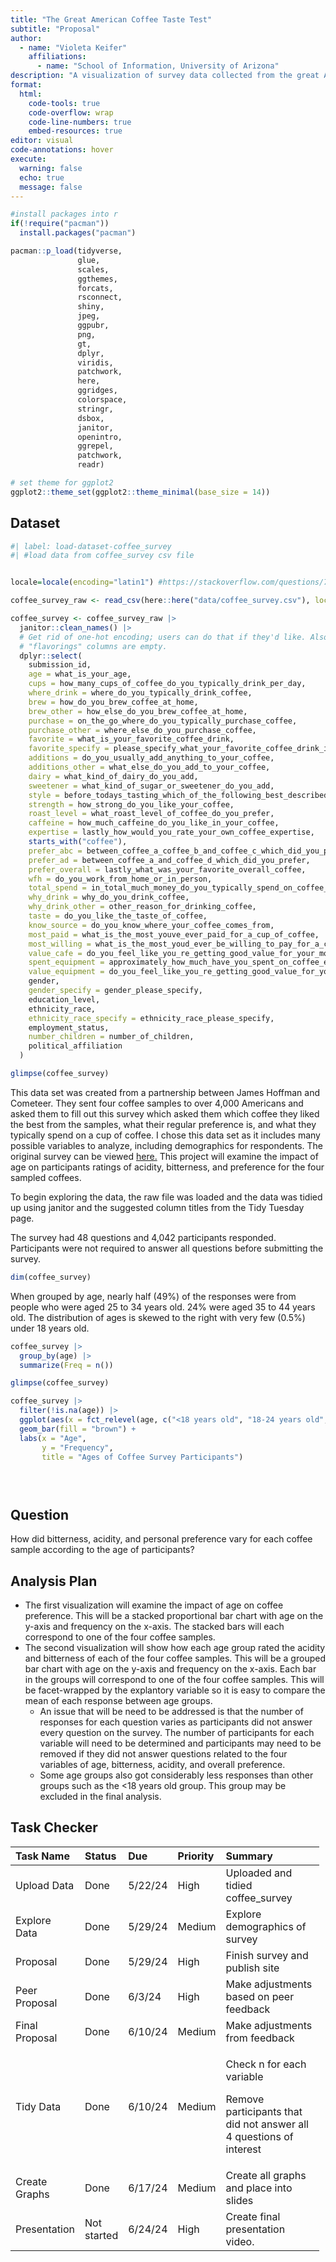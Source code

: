 ```yaml
---
title: "The Great American Coffee Taste Test"
subtitle: "Proposal"
author: 
  - name: "Violeta Keifer"
    affiliations:
      - name: "School of Information, University of Arizona"
description: "A visualization of survey data collected from the great American coffee taste which was conducted by James Hoffman and Cometeer."
format:
  html:
    code-tools: true
    code-overflow: wrap
    code-line-numbers: true
    embed-resources: true
editor: visual
code-annotations: hover
execute:
  warning: false
  echo: true
  message: false
---
```


```r

#install packages into r
if(!require("pacman"))
  install.packages("pacman")

pacman::p_load(tidyverse, 
               glue, 
               scales,
               ggthemes,
               forcats,
               rsconnect,
               shiny,
               jpeg,
               ggpubr,
               png,
               gt,
               dplyr,
               viridis,
               patchwork,
               here,
               ggridges,
               colorspace,
               stringr,
               dsbox,
               janitor,
               openintro,
               ggrepel,
               patchwork,
               readr)

# set theme for ggplot2
ggplot2::theme_set(ggplot2::theme_minimal(base_size = 14))
```

## Dataset

```r
#| label: load-dataset-coffee_survey
#| #load data from coffee_survey csv file


locale=locale(encoding="latin1") #https://stackoverflow.com/questions/71532975/trying-to-read-csv-file-says-error-in-ncharx-width-invalid-multibyte-s

coffee_survey_raw <- read_csv(here::here("data/coffee_survey.csv"), locale = readr::locale(encoding = "latin1"))


```

```r


coffee_survey <- coffee_survey_raw |> 
  janitor::clean_names() |> 
  # Get rid of one-hot encoding; users can do that if they'd like. Also,
  # "flavorings" columns are empty.
  dplyr::select(
    submission_id,
    age = what_is_your_age,
    cups = how_many_cups_of_coffee_do_you_typically_drink_per_day,
    where_drink = where_do_you_typically_drink_coffee,
    brew = how_do_you_brew_coffee_at_home,
    brew_other = how_else_do_you_brew_coffee_at_home,
    purchase = on_the_go_where_do_you_typically_purchase_coffee,
    purchase_other = where_else_do_you_purchase_coffee,
    favorite = what_is_your_favorite_coffee_drink,
    favorite_specify = please_specify_what_your_favorite_coffee_drink_is,
    additions = do_you_usually_add_anything_to_your_coffee,
    additions_other = what_else_do_you_add_to_your_coffee,
    dairy = what_kind_of_dairy_do_you_add,
    sweetener = what_kind_of_sugar_or_sweetener_do_you_add,
    style = before_todays_tasting_which_of_the_following_best_described_what_kind_of_coffee_you_like,
    strength = how_strong_do_you_like_your_coffee,
    roast_level = what_roast_level_of_coffee_do_you_prefer,
    caffeine = how_much_caffeine_do_you_like_in_your_coffee,
    expertise = lastly_how_would_you_rate_your_own_coffee_expertise,
    starts_with("coffee"),
    prefer_abc = between_coffee_a_coffee_b_and_coffee_c_which_did_you_prefer,
    prefer_ad = between_coffee_a_and_coffee_d_which_did_you_prefer,
    prefer_overall = lastly_what_was_your_favorite_overall_coffee,
    wfh = do_you_work_from_home_or_in_person,
    total_spend = in_total_much_money_do_you_typically_spend_on_coffee_in_a_month,
    why_drink = why_do_you_drink_coffee,
    why_drink_other = other_reason_for_drinking_coffee,
    taste = do_you_like_the_taste_of_coffee,
    know_source = do_you_know_where_your_coffee_comes_from,
    most_paid = what_is_the_most_youve_ever_paid_for_a_cup_of_coffee,
    most_willing = what_is_the_most_youd_ever_be_willing_to_pay_for_a_cup_of_coffee,
    value_cafe = do_you_feel_like_you_re_getting_good_value_for_your_money_when_you_buy_coffee_at_a_cafe,
    spent_equipment = approximately_how_much_have_you_spent_on_coffee_equipment_in_the_past_5_years,
    value_equipment = do_you_feel_like_you_re_getting_good_value_for_your_money_with_regards_to_your_coffee_equipment,
    gender,
    gender_specify = gender_please_specify,
    education_level,
    ethnicity_race,
    ethnicity_race_specify = ethnicity_race_please_specify,
    employment_status,
    number_children = number_of_children,
    political_affiliation
  )

glimpse(coffee_survey)
```

This data set was created from a partnership between James Hoffman and Cometeer. They sent four coffee samples to over 4,000 Americans and asked them to fill out this survey which asked them which coffee they liked the best from the samples, what their regular preference is, and what they typically spend on a cup of coffee. I chose this data set as it includes many possible variables to analyze, including demographics for respondents. The original survey can be viewed [here.](https://cometeer.com/pages/the-great-american-coffee-taste-test?utm_source=google&utm_medium=paid-search&utm_campaign=PMax%7CBrand%7CUS&utm_term=&utm_content=&gad_source=1&gclid=Cj0KCQjwmMayBhDuARIsAM9HM8cGTK7xXEIM7blKzNjvdJvSO3naRo3OW4lFtnvNYls0c46kFHsUQ_AaAoEREALw_wcB) This project will examine the impact of age on participants ratings of acidity, bitterness, and preference for the four sampled coffees.

To begin exploring the data, the raw file was loaded and the data was tidied up using janitor and the suggested column titles from the Tidy Tuesday page.

The survey had 48 questions and 4,042 participants responded. Participants were not required to answer all questions before submitting the survey.

```r

dim(coffee_survey)
```

When grouped by age, nearly half (49%) of the responses were from people who were aged 25 to 34 years old. 24% were aged 35 to 44 years old. The distribution of ages is skewed to the right with very few (0.5%) under 18 years old.

```r
coffee_survey |>
  group_by(age) |>
  summarize(Freq = n()) 

glimpse(coffee_survey)

```

```r

coffee_survey |>
  filter(!is.na(age)) |>
  ggplot(aes(x = fct_relevel(age, c("<18 years old", "18-24 years old", "25-34 years old", "35-44 years old", "45-54 years old", "55-64 years old", ">65 years old")))) +
  geom_bar(fill = "brown") +
  labs(x = "Age",
       y = "Frequency",
       title = "Ages of Coffee Survey Participants")


  
```

## Question

How did bitterness, acidity, and personal preference vary for each coffee sample according to the age of participants?

## Analysis Plan

-   The first visualization will examine the impact of age on coffee preference. This will be a stacked proportional bar chart with age on the y-axis and frequency on the x-axis. The stacked bars will each correspond to one of the four coffee samples.
-   The second visualization will show how each age group rated the acidity and bitterness of each of the four coffee samples. This will be a grouped bar chart with age on the y-axis and frequency on the x-axis. Each bar in the groups will correspond to one of the four coffee samples. This will be facet-wrapped by the explantory variable so it is easy to compare the mean of each response between age groups.
    -   An issue that will be need to be addressed is that the number of responses for each question varies as participants did not answer every question on the survey. The number of participants for each variable will need to be determined and participants may need to be removed if they did not answer questions related to the four variables of age, bitterness, acidity, and overall preference.
    -   Some age groups also got considerably less responses than other groups such as the \<18 years old group. This group may be excluded in the final analysis.

## Task Checker

+----------------+-------------+---------+----------+---------------------------------------------------------------------+
| Task Name      | Status      | Due     | Priority | Summary                                                             |
+:===============+:============+:========+:=========+:====================================================================+
| Upload Data    | Done        | 5/22/24 | High     | Uploaded and tidied coffee_survey                                   |
+----------------+-------------+---------+----------+---------------------------------------------------------------------+
| Explore Data   | Done        | 5/29/24 | Medium   | Explore demographics of survey                                      |
+----------------+-------------+---------+----------+---------------------------------------------------------------------+
| Proposal       | Done        | 5/29/24 | High     | Finish survey and publish site                                      |
+----------------+-------------+---------+----------+---------------------------------------------------------------------+
| Peer Proposal  | Done        | 6/3/24  | High     | Make adjustments based on peer feedback                             |
+----------------+-------------+---------+----------+---------------------------------------------------------------------+
| Final Proposal | Done        | 6/10/24 | Medium   | Make adjustments from feedback                                      |
+----------------+-------------+---------+----------+---------------------------------------------------------------------+
| Tidy Data      | Done        | 6/10/24 | Medium   | Check n for each variable                                           |
|                |             |         |          |                                                                     |
|                |             |         |          | Remove participants that did not answer all 4 questions of interest |
+----------------+-------------+---------+----------+---------------------------------------------------------------------+
| Create Graphs  | Done        | 6/17/24 | Medium   | Create all graphs and place into slides                             |
+----------------+-------------+---------+----------+---------------------------------------------------------------------+
| Presentation   | Not started | 6/24/24 | High     | Create final presentation video.                                    |
+----------------+-------------+---------+----------+---------------------------------------------------------------------+
